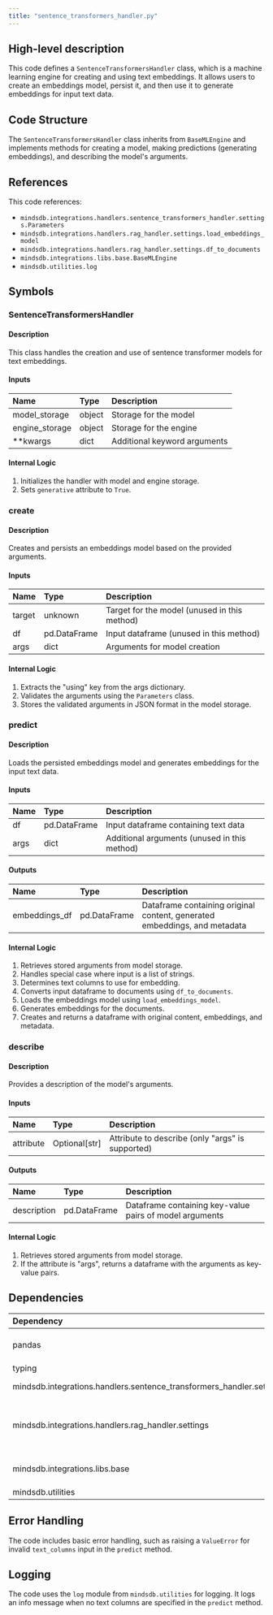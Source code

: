 ```yaml
---
title: "sentence_transformers_handler.py"
---
```


## High-level description
This code defines a `SentenceTransformersHandler` class, which is a machine learning engine for creating and using text embeddings. It allows users to create an embeddings model, persist it, and then use it to generate embeddings for input text data.

## Code Structure
The `SentenceTransformersHandler` class inherits from `BaseMLEngine` and implements methods for creating a model, making predictions (generating embeddings), and describing the model's arguments.

## References
This code references:
- `mindsdb.integrations.handlers.sentence_transformers_handler.settings.Parameters`
- `mindsdb.integrations.handlers.rag_handler.settings.load_embeddings_model`
- `mindsdb.integrations.handlers.rag_handler.settings.df_to_documents`
- `mindsdb.integrations.libs.base.BaseMLEngine`
- `mindsdb.utilities.log`

## Symbols

### SentenceTransformersHandler
#### Description
This class handles the creation and use of sentence transformer models for text embeddings.

#### Inputs
| Name | Type | Description |
|:-----|:-----|:------------|
| model_storage | object | Storage for the model |
| engine_storage | object | Storage for the engine |
| **kwargs | dict | Additional keyword arguments |

#### Internal Logic
1. Initializes the handler with model and engine storage.
2. Sets `generative` attribute to `True`.

### create
#### Description
Creates and persists an embeddings model based on the provided arguments.

#### Inputs
| Name | Type | Description |
|:-----|:-----|:------------|
| target | unknown | Target for the model (unused in this method) |
| df | pd.DataFrame | Input dataframe (unused in this method) |
| args | dict | Arguments for model creation |

#### Internal Logic
1. Extracts the "using" key from the args dictionary.
2. Validates the arguments using the `Parameters` class.
3. Stores the validated arguments in JSON format in the model storage.

### predict
#### Description
Loads the persisted embeddings model and generates embeddings for the input text data.

#### Inputs
| Name | Type | Description |
|:-----|:-----|:------------|
| df | pd.DataFrame | Input dataframe containing text data |
| args | dict | Additional arguments (unused in this method) |

#### Outputs
| Name | Type | Description |
|:-----|:-----|:------------|
| embeddings_df | pd.DataFrame | Dataframe containing original content, generated embeddings, and metadata |

#### Internal Logic
1. Retrieves stored arguments from model storage.
2. Handles special case where input is a list of strings.
3. Determines text columns to use for embedding.
4. Converts input dataframe to documents using `df_to_documents`.
5. Loads the embeddings model using `load_embeddings_model`.
6. Generates embeddings for the documents.
7. Creates and returns a dataframe with original content, embeddings, and metadata.

### describe
#### Description
Provides a description of the model's arguments.

#### Inputs
| Name | Type | Description |
|:-----|:-----|:------------|
| attribute | Optional[str] | Attribute to describe (only "args" is supported) |

#### Outputs
| Name | Type | Description |
|:-----|:-----|:------------|
| description | pd.DataFrame | Dataframe containing key-value pairs of model arguments |

#### Internal Logic
1. Retrieves stored arguments from model storage.
2. If the attribute is "args", returns a dataframe with the arguments as key-value pairs.

## Dependencies
| Dependency | Purpose |
|:-----------|:--------|
| pandas | Data manipulation and analysis |
| typing | Type hinting |
| mindsdb.integrations.handlers.sentence_transformers_handler.settings | Parameter validation |
| mindsdb.integrations.handlers.rag_handler.settings | Loading embeddings model and document conversion |
| mindsdb.integrations.libs.base | Base class for ML engines |
| mindsdb.utilities | Logging |

## Error Handling
The code includes basic error handling, such as raising a `ValueError` for invalid `text_columns` input in the `predict` method.

## Logging
The code uses the `log` module from `mindsdb.utilities` for logging. It logs an info message when no text columns are specified in the `predict` method.